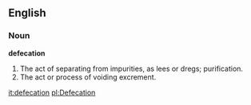 ==English==

===Noun===

'''defecation'''

#The act of separating from impurities, as lees or dregs; purification.
#The act or process of voiding excrement.

[[it:defecation]]
[[pl:Defecation]]